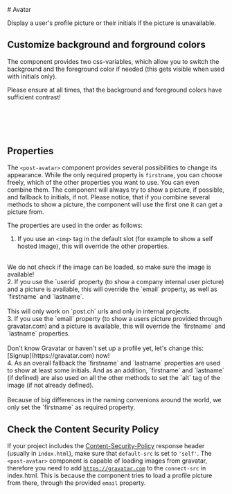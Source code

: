 
<Meta of={AvatarPictureStories} />

<div className="docs-title">
  # Avatar

  <nav>
    <link-design of={JSON.stringify(AvatarPictureStories)}></link-design>
  </nav>
</div>

<p className="lead">Display a user's profile picture or their initials if the picture is unavailable.</p>

<Canvas of={AvatarPictureStories.Default} />
<Controls of={AvatarPictureStories.Default} />

## Customize background and forground colors

The component provides two css-variables, which allow you to switch the background and the foreground color if needed (this gets visible when used with initials only).

<post-alert type="warning">Please ensure at all times, that the background and foreground colors have sufficient contrast!</post-alert>

```scss
post-avatar {
  --post-avatar-bg: #f00;
  --post-avatar-fg: #000;
}
```

## Properties

The `<post-avatar>` component provides several possibilities to change its appearance. While the only required property is `firstname`, you can choose freely, which of the other properties you want to use. You can even combine them. The component will always try to show a picture, if possible, and fallback to initials, if not.
Please notice, that if you combine several methods to show a picture, the component will use the first one it can get a picture from.

The properties are used in the order as follows:

1. If you use an `<img>` tag in the default slot (for example to show a self hosted image), this will override the other properties.<br/><br/>
  <div className="mb-regular alert alert-info alert-md">We do not check if the image can be loaded, so make sure the image is available!</div>
2. If you use the `userid` property (to show a company internal user picture) and a picture is available, this will override the `email` property, as well as `firstname` and `lastname`.<br/><br/>
  <div className="mb-regular alert alert-info alert-md">This will only work on `post.ch` urls and only in internal projects.</div>
3. If you use the `email` property (to show a users picture provided through gravatar.com) and a picture is available, this will override the `firstname` and `lastname` properties.<br/><br/>
  <div className="mb-regular alert alert-info alert-md">Don't know Gravatar or haven't set up a profile yet, let's change this: [Signup](https://gravatar.com) now!</div>
4. As an overall fallback the `firstname` and `lastname` properties are used to show at least some initials. And as an addition, `firstname` and `lastname` (if defined) are also used on all the other methods to set the `alt` tag of the image (if not already defined).<br/><br/>
  <div className="mb-regular alert alert-info alert-md">Because of big differences in the naming convenions around the world, we only set the `firstname` as required property.</div>

## Check the Content Security Policy

If your project includes the <a href="https://developer.mozilla.org/en-US/docs/Web/HTTP/Headers/Content-Security-Policy">Content-Security-Policy</a> response header (usually in `index.html`),
make sure that `default-src` is set to `'self'`. The `<post-avatar>` component is capable of loading images from gravatar, therefore you need to add [`https://gravatar.com`](https://gravatar.com/) to the `connect-src` in index.html. This is because the component tries to load a profile picture from there, through the provided `email` property.
